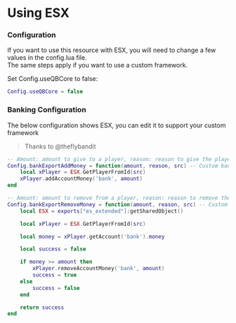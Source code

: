 # Using ESX 


<Steps>

### Configuration

If you want to use this resource with ESX, you will need to change a few values in the config.lua file. <br/>
The same steps apply if you want to use a custom framework.

<FileTree>
  <FileTree.Folder name="cubic_shops" defaultOpen>
    <FileTree.Folder name="config" defaultOpen>
      <FileTree.File name="config.lua" />
    </FileTree.Folder>
  </FileTree.Folder>
</FileTree>

Set Config.useQBCore to false:
```lua filename="config.lua" copy
Config.useQBCore = false
```

### Banking Configuration
The below configuration shows ESX, you can edit it to support your custom framework <br/>
> Thanks to @theflybandit

<FileTree>
  <FileTree.Folder name="cubic_shops" defaultOpen>
    <FileTree.Folder name="config" defaultOpen>
      <FileTree.File name="sv_config.lua" />
    </FileTree.Folder>
  </FileTree.Folder>
</FileTree>

```lua filename="sv_config.lua" copy
-- Amount: amount to give to a player, reason: reason to give the player, src: the player
Config.bankExportAddMoney = function(amount, reason, src) -- Custom bank export used to add money, ignore if using QBCore's banking system
    local xPlayer = ESX.GetPlayerFromId(src)
    xPlayer.addAccountMoney('bank', amount)
end

-- Amount: amount to remove from a player, reason: reason to remove the player's money, src: the player
Config.bankExportRemoveMoney = function(amount, reason, src) -- Custom bank export used to remove money, ignore if using QBCore's banking system
    local ESX = exports["es_extended"]:getSharedObject()

    local xPlayer = ESX.GetPlayerFromId(src)

    local money = xPlayer.getAccount('bank').money

    local success = false

    if money >= amount then
        xPlayer.removeAccountMoney('bank', amount)
        success = true
    else
        success = false
    end

    return success
end
```

</Steps>